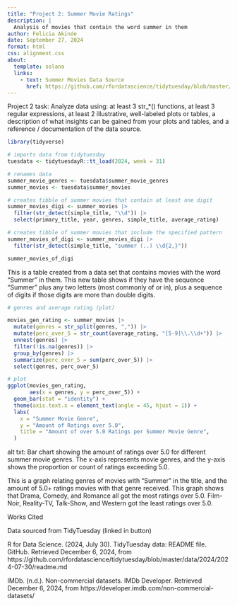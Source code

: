 ```yaml
---
title: "Project 2: Summer Movie Ratings"
description: |
  Analysis of movies that contain the word summer in them
author: Felicia Akinde
date: September 27, 2024
format: html
css: alignment.css
about:
  template: solana
  links:
    - text: Summer Movies Data Source
      href: https://github.com/rfordatascience/tidytuesday/blob/master/data/2024/2024-07-30/readme.md
---
```


Project 2 task: Analyze data using: at least 3 str_*() functions, at least 3 regular expressions, at least 2 illustrative, well-labeled plots or tables, a description of what insights can be gained from your plots and tables, and a reference / documentation of the data source.


```r

library(tidyverse)

# imports data from tidytuesday
tuesdata <- tidytuesdayR::tt_load(2024, week = 31)

# renames data
summer_movie_genres <- tuesdata$summer_movie_genres
summer_movies <- tuesdata$summer_movies

```

```r
# creates tibble of summer movies that contain at least one digit
summer_movies_digi <- summer_movies |>
  filter(str_detect(simple_title, "\\d")) |>
  select(primary_title, year, genres, simple_title, average_rating)

# creates tibble of summer movies that include the specified pattern
summer_movies_of_digi <- summer_movies_digi |>
  filter(str_detect(simple_title, "summer (..) \\d{2,}"))

summer_movies_of_digi
```

This is a table created from a data set that contains movies with the word "Summer" in them. This new table shows if they have the sequence "Summer" plus any two letters (most commonly of or in), plus a sequence of digits if those digits are more than double digits.

```r
# genres and average rating (plot)

movies_gen_rating <- summer_movies |>
  mutate(genres = str_split(genres, ",")) |>
  mutate(perc_over_5 = str_count(average_rating, "[5-9]\\.\\d+")) |>
  unnest(genres) |>
  filter(!is.na(genres)) |>
  group_by(genres) |>
  summarize(perc_over_5 = sum(perc_over_5)) |>
  select(genres, perc_over_5)

# plot
ggplot(movies_gen_rating, 
       aes(x = genres, y = perc_over_5)) +
  geom_bar(stat = "identity") +
  theme(axis.text.x = element_text(angle = 45, hjust = 1)) +
  labs(
    x = "Summer Movie Genre",
    y = "Amount of Ratings over 5.0",
    title = "Amount of over 5.0 Ratings per Summer Movie Genre",
  )
```
alt txt: Bar chart showing the amount of ratings over 5.0 for different summer movie genres. The x-axis represents movie genres, and the y-axis shows the proportion or count of ratings exceeding 5.0.


This is a graph relating genres of movies with "Summer" in the title, and the amount of 5.0+ ratings movies with that genre received. This graph shows that Drama, Comedy, and Romance all got the most ratings over 5.0. Film-Noir, Reality-TV, Talk-Show, and Western got the least ratings over 5.0.

Works Cited

Data sourced from TidyTuesday (linked in button) 

R for Data Science. (2024, July 30). TidyTuesday data: README file. GitHub. Retrieved December 6, 2024, from https://github.com/rfordatascience/tidytuesday/blob/master/data/2024/2024-07-30/readme.md

IMDb. (n.d.). Non-commercial datasets. IMDb Developer. Retrieved December 6, 2024, from https://developer.imdb.com/non-commercial-datasets/
